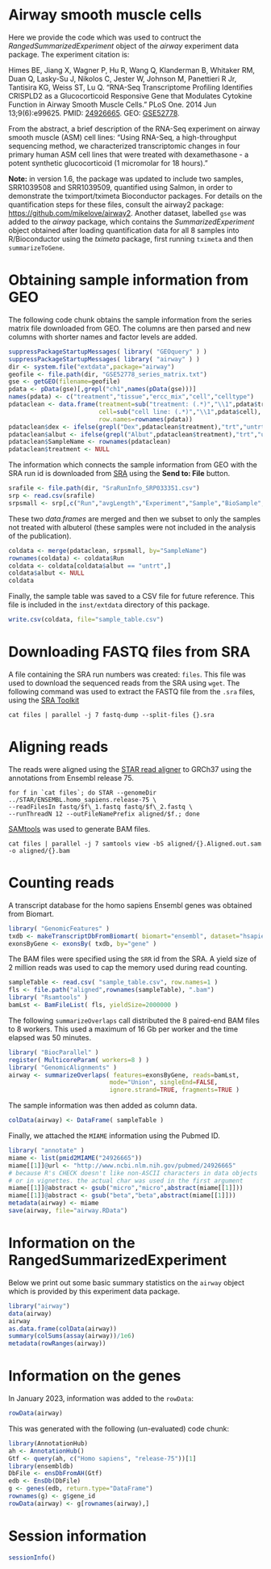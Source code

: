 <!--
%\VignetteEngine{knitr::knitr}
%\VignetteIndexEntry{Airway smooth muscle cells}
-->

# Airway smooth muscle cells

Here we provide the code which was used to contruct the
*RangedSummarizedExperiment* object of the *airway* experiment data
package. The experiment citation is:

Himes BE, Jiang X, Wagner P, Hu R, Wang Q, Klanderman B, Whitaker RM,
Duan Q, Lasky-Su J, Nikolos C, Jester W, Johnson M, Panettieri R Jr,
Tantisira KG, Weiss ST, Lu Q. "RNA-Seq Transcriptome Profiling
Identifies CRISPLD2 as a Glucocorticoid Responsive Gene that Modulates
Cytokine Function in Airway Smooth Muscle Cells." PLoS One. 2014 Jun
13;9(6):e99625.
PMID: [24926665](http://www.ncbi.nlm.nih.gov/pubmed/24926665).
GEO: [GSE52778](http://www.ncbi.nlm.nih.gov/geo/query/acc.cgi?acc=GSE52778).

From the abstract, a brief description of the RNA-Seq experiment on
airway smooth muscle (ASM) cell lines: "Using RNA-Seq, a
high-throughput sequencing method, we characterized transcriptomic
changes in four primary human ASM cell lines that were treated with
dexamethasone - a potent synthetic glucocorticoid (1 micromolar for 18
hours)."

**Note:** in version 1.6, the package was updated to include two
samples, SRR1039508 and SRR1039509, quantified using Salmon, in order
to demonstrate the tximport/tximeta Bioconductor packages. For details
on the quantification steps for these files, consult the airway2
package: <https://github.com/mikelove/airway2>. Another dataset,
labelled `gse` was added to the *airway* package, which contains the
*SummarizedExperiment* object obtained after loading quantification
data for all 8 samples into R/Bioconductor using the *tximeta*
package, first running `tximeta` and then `summarizeToGene`.

# Obtaining sample information from GEO

The following code chunk obtains the sample information from the
series matrix file downloaded from GEO. The columns are then parsed
and new columns with shorter names and factor levels are added.

```r
suppressPackageStartupMessages( library( "GEOquery" ) )
suppressPackageStartupMessages( library( "airway" ) )
dir <- system.file("extdata",package="airway")
geofile <- file.path(dir, "GSE52778_series_matrix.txt")
gse <- getGEO(filename=geofile)
pdata <- pData(gse)[,grepl("ch1",names(pData(gse)))]
names(pdata) <- c("treatment","tissue","ercc_mix","cell","celltype")
pdataclean <- data.frame(treatment=sub("treatment: (.*)","\\1",pdata$treatment),
                         cell=sub("cell line: (.*)","\\1",pdata$cell),
                         row.names=rownames(pdata))
pdataclean$dex <- ifelse(grepl("Dex",pdataclean$treatment),"trt","untrt")
pdataclean$albut <- ifelse(grepl("Albut",pdataclean$treatment),"trt","untrt")
pdataclean$SampleName <- rownames(pdataclean)
pdataclean$treatment <- NULL
```

The information which connects the sample information from GEO with
the SRA run id is downloaded from
[SRA](http://www.ncbi.nlm.nih.gov/sra/?term=SRP033351) using the
**Send to: File** button.

```r
srafile <- file.path(dir, "SraRunInfo_SRP033351.csv")
srp <- read.csv(srafile)
srpsmall <- srp[,c("Run","avgLength","Experiment","Sample","BioSample","SampleName")]
```

These two *data.frames* are merged and then we subset to only the
samples not treated with albuterol (these samples were not included in
the analysis of the publication).

```r
coldata <- merge(pdataclean, srpsmall, by="SampleName")
rownames(coldata) <- coldata$Run
coldata <- coldata[coldata$albut == "untrt",]
coldata$albut <- NULL
coldata
```

Finally, the sample table was saved to a CSV file for future
reference. This file is included in the `inst/extdata` directory of
this package.

```r
write.csv(coldata, file="sample_table.csv")
```

# Downloading FASTQ files from SRA

A file containing the SRA run numbers was created: `files`. This
file was used to download the sequenced reads from the SRA using
`wget`. The following command was used to extract the FASTQ file from
the `.sra` files, using the
[SRA Toolkit](http://www.ncbi.nlm.nih.gov/books/NBK47540/) 

```
cat files | parallel -j 7 fastq-dump --split-files {}.sra
```

# Aligning reads

The reads were aligned using the 
[STAR read aligner](https://code.google.com/p/rna-star/) 
to GRCh37 using the annotations from Ensembl release 75.

```
for f in `cat files`; do STAR --genomeDir ../STAR/ENSEMBL.homo_sapiens.release-75 \
--readFilesIn fastq/$f\_1.fastq fastq/$f\_2.fastq \
--runThreadN 12 --outFileNamePrefix aligned/$f.; done
```

[SAMtools](http://samtools.sourceforge.net/) was used to generate BAM files.

```
cat files | parallel -j 7 samtools view -bS aligned/{}.Aligned.out.sam -o aligned/{}.bam
```

# Counting reads

A transcript database for the homo sapiens Ensembl genes was obtained
from Biomart.

```r
library( "GenomicFeatures" )
txdb <- makeTranscriptDbFromBiomart( biomart="ensembl", dataset="hsapiens_gene_ensembl")
exonsByGene <- exonsBy( txdb, by="gene" )
```

The BAM files were specified using the `SRR` id from the SRA. A yield
size of 2 million reads was used to cap the memory used during
read counting.

```r
sampleTable <- read.csv( "sample_table.csv", row.names=1 )
fls <- file.path("aligned",rownames(sampleTable), ".bam")
library( "Rsamtools" )
bamLst <- BamFileList( fls, yieldSize=2000000 )
```

The following `summarizeOverlaps` call distributed the 8 paired-end
BAM files to 8 workers. This used a maximum of 16 Gb per worker and
the time elapsed was 50 minutes.

```r
library( "BiocParallel" )
register( MulticoreParam( workers=8 ) )
library( "GenomicAlignments" )
airway <- summarizeOverlaps( features=exonsByGene, reads=bamLst,
                            mode="Union", singleEnd=FALSE,
                            ignore.strand=TRUE, fragments=TRUE )
```

The sample information was then added as column data.

```r
colData(airway) <- DataFrame( sampleTable )
```

Finally, we attached the `MIAME` information using the Pubmed ID.

```r
library( "annotate" )
miame <- list(pmid2MIAME("24926665"))
miame[[1]]@url <- "http://www.ncbi.nlm.nih.gov/pubmed/24926665"
# because R's CHECK doesn't like non-ASCII characters in data objects
# or in vignettes. the actual char was used in the first argument
miame[[1]]@abstract <- gsub("micro","micro",abstract(miame[[1]]))
miame[[1]]@abstract <- gsub("beta","beta",abstract(miame[[1]]))
metadata(airway) <- miame
save(airway, file="airway.RData")
```

# Information on the RangedSummarizedExperiment

Below we print out some basic summary statistics on the `airway`
object which is provided by this experiment data package.

```r
library("airway")
data(airway)
airway
as.data.frame(colData(airway))
summary(colSums(assay(airway))/1e6)
metadata(rowRanges(airway))
```

# Information on the genes

In January 2023, information was added to the `rowData`:

```r
rowData(airway)
```

This was generated with the following (un-evaluated) code chunk:

```r
library(AnnotationHub)
ah <- AnnotationHub()
Gtf <- query(ah, c("Homo sapiens", "release-75"))[1]
library(ensembldb)
DbFile <- ensDbFromAH(Gtf)
edb <- EnsDb(DbFile)
g <- genes(edb, return.type="DataFrame")
rownames(g) <- g$gene_id
rowData(airway) <- g[rownames(airway),]
```

# Session information

```r
sessionInfo()
```
